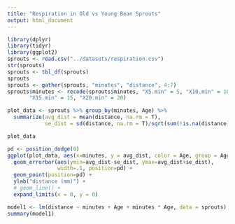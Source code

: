```yaml
---
title: "Respiration in Old vs Young Bean Sprouts"
output: html_document
---
```


```r
library(dplyr)
library(tidyr)
library(ggplot2)
sprouts <- read.csv("../datasets/respiration.csv")
str(sprouts)
sprouts <- tbl_df(sprouts)
sprouts
sprouts <- gather(sprouts, "minutes", "distance", 4:7)
sprouts$minutes <- recode(sprouts$minutes, "X5.min" = 5, "X10.min" = 10,
       "X15.min" = 15, "X20.min" = 20)

plot_data <- sprouts %>% group_by(minutes, Age) %>% 
  summarize(avg_dist = mean(distance, na.rm = T), 
            se_dist = sd(distance, na.rm = T)/sqrt(sum(!is.na(distance))))

```

```r
plot_data

pd <- position_dodge(0)
ggplot(plot_data, aes(x=minutes, y = avg_dist, color = Age, group = Age)) +
  geom_errorbar(aes(ymin=avg_dist-se_dist, ymax=avg_dist+se_dist), 
                width=.1, position=pd) + 
  geom_point(position=pd) +
  ylab("distance (mm)") +
  # geom_line() + 
  expand_limits(x = 0, y = 0)
```

```r
model1 <- lm(distance ~ minutes + Age + minutes * Age, data = sprouts)
summary(model1)
```

